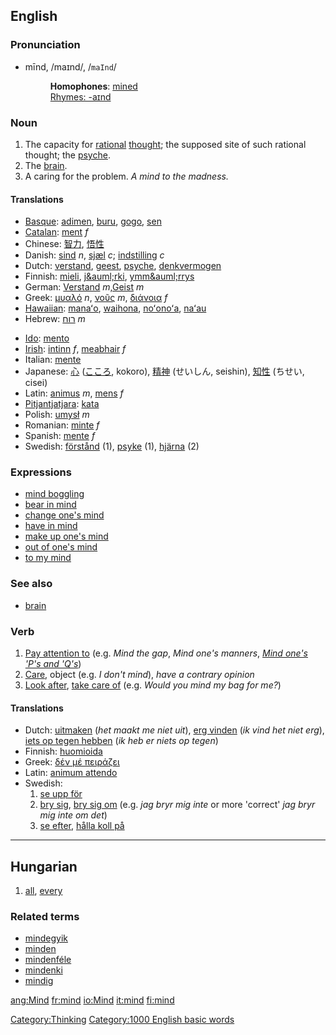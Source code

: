 ==English==

{{rank|look|heard|night|202|mind|heart|going|knew}}

===Pronunciation===
*mīnd, /maɪnd/, /<tt>maInd</tt>/
*:'''Homophones''': [[mine]]d
*:[[Rhymes:English:-aɪnd|Rhymes: -aɪnd]]

===Noun===
{{en-noun-reg}}

#The capacity for [[rational]] [[thought]]; the supposed site of such rational thought; the [[psyche]].
#The [[brain]].
#A caring for the problem. ''A mind to the madness.''

====Translations====
{{top}}
*[[Basque]]: [[adimen]], [[buru]], [[gogo]], [[sen]]
*[[Catalan]]: [[ment]] ''f''
*Chinese: [[智力]], [[悟性]]
*Danish: [[sind]] ''n'', [[sjæl]] ''c''; [[indstilling]] ''c''
*Dutch: [[verstand]], [[geest]], [[psyche]], [[denkvermogen]]
*Finnish: [[mieli]], [[j&auml;rki]], [[ymm&auml;rrys]]
*German: [[Verstand]] ''m'',[[Geist]] ''m''
*Greek: [[μυαλό]] ''n'', [[νοῦς]] ''m'', [[διάνοια]] ''f''
*[[Hawaiian]]: [[manaʻo]], [[waihona]], [[noʻonoʻa]], [[naʻau]]
*Hebrew: [[רוח]] ''m''
{{mid}}
*[[Ido]]: [[mento]]
*[[Irish]]: [[intinn]] ''f'', [[meabhair]] ''f''
*Italian: [[mente]]
*Japanese: [[心]] ([[こころ]], kokoro), [[精神]] (せいしん, seishin), [[知性]] (ちせい, cisei)
*Latin: [[animus]] ''m'', [[mens]] ''f''
*[[Pitjantjatjara]]: [[kata]]
*Polish: [[umysł]] ''m''
*Romanian: [[minte]] ''f''
*Spanish: [[mente]] ''f''
*Swedish: [[förstånd]] (1), [[psyke]] (1), [[hjärna]] (2)
{{bottom}}

===Expressions===
*[[mind boggling]]
*[[bear in mind]]
*[[change one's mind]]
*[[have in mind]]
*[[make up one's mind]]
*[[out of one's mind]]
*[[to my mind]]

===See also===
*[[brain]]

===Verb===
#[[Pay attention to]] (e.g. ''Mind the gap'', ''Mind one's manners'', ''[[Mind one's 'P's and 'Q's]]'')
#[[Care]], object (e.g. ''I don't mind''), ''have a contrary opinion''
#[[Look after]], [[take care of]] (e.g. ''Would you mind my bag for me?'')

====Translations====
*Dutch: [[uitmaken]] (''het maakt me niet uit''), [[erg vinden]] (''ik vind het niet erg''), [[iets op tegen hebben]] (''ik heb er niets op tegen'')
*Finnish: [[huomioida]]
*Greek: [[δέν μέ πειράζει]]
*Latin: [[animum attendo]]
*Swedish: 
*# [[se upp för]] 
*# [[bry sig]], [[bry sig om]] (e.g. ''jag bryr mig inte'' or more 'correct' ''jag bryr mig inte om det'')
*# [[se efter]], [[hålla koll på]]

----

==Hungarian==

# [[all]], [[every]]

===Related terms===
*[[mindegyik]]
*[[minden]]
*[[mindenféle]]
*[[mindenki]]
*[[mindig]]

[[Category:Thinking]]
[[Category:1000 English basic words]]

[[ang:Mind]]
[[fr:mind]]
[[io:Mind]]
[[it:mind]]
[[fi:mind]]
